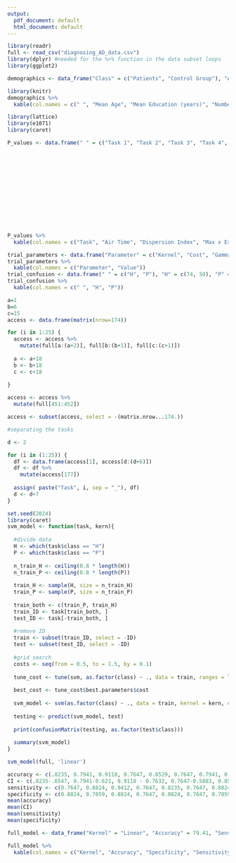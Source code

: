 ```yaml
---
output:
  pdf_document: default
  html_document: default
---
```

```r
library(readr)
full <- read_csv("diagnosing_AD_data.csv")
library(dplyr) #needed for the %>% function in the data subset loops
library(ggplot2)

demographics <- data_frame("Class" = c("Patients", "Control Group"), "Age" = c(71.5, 68.9), "Education" = c(10.8, 12.9), "#Women" = c(46,51), "#Men" = c(44,39))

library(knitr)
demographics %>%
  kable(col.names = c(" ", "Mean Age", "Mean Education (years)", "Number of Women", "Number of Men"))

library(lattice)
library(e1071)
library(caret)
```

```r
P_values <- data.frame(" " = c("Task 1", "Task 2", "Task 3", "Task 4", "Task 5", "Task 6", "Task 7", "Task 8", "Task 9", "Task 10", "Task 11", "Task 12", "Task 13", "Task 14", "Task 15", "Task 16", "Task 17", "Task 18", "Task 19", "Task 20", "Task 21", "Task 22", "Task 23", "Task 24", "Task 25"), "Air Time" = c(0.370, "<0.001" , "<0.001", 0.009, "<0.001", "<0.001", 0.637, "<0.001", "<0.001", "<0.001", 0.618, 0.579, "<0.001", 0.643, "<0.001", "<0.001", 0.009, 0.310, 0.002, 0.007, "<0.001", 0.172, 0.484, "<0.001", 0.192), "Disp index" =c(0.003, "<0.001", 0.001, 0.05, 0.083, "<0.001", "<0.001", "<0.001", "<0.001", "<0.001", "<0.001", 0.002, 0.001, 0.025, "<0.001", 0.291, "<0.001", 0.802, 0.812, "<0.001", 0.386, "<0.001", "<0.001", 0.023, "<0.001"), "Max x extension" =c(0.445, 0.041, 0.069, 0.006, 0.004, 0.016, 0.032, 0.185, 0.020, 0.779, 0.363, 0.177, 0.561, 0.001, 0.054, 0.771, 0.258, 0.110, 0.004, 0.261, "<0.001", 0.001, 0.015, 0.268, 0.014), "Max y extension" =c(0.949, 0.013, 0.004, 0.002, 0.013, 0.324, 0.006, 0.160, 0.001, 0.114, 0.340, 0.959, 0.461, 0.007, 0.048, 0.679, 0.079, 0.875, 0.002, 0.453, 0.003, 0.115, 0.058, 0.345, "<0.001"), "Number of pendowns" = c(0.02, "<0.001", "<0.001", 0.001, "<0.001", 0.001, 0.002, "<0.001", "<0.001", "<0.001", "<0.001", 0.004, 0.004, 0.386, "<0.001", 0.155, "<0.001", 0.989, "<0.001", 0.001, 0.002, 0.001, "<0.001", 0.816, 0.073), "Paper Time" =c("<0.001", "<0.001", "<0.001", 0.001, 0.002, "<0.001", "<0.001", "<0.001", "<0.001", "<0.001", "<0.001", "<0.001", "<0.001", 0.001, "<0.001", 0.003, "<0.001", 0.323, 0.289, "<0.001", 0.095, "<0.001", "<0.001", "<0.001", "<0.001"), "Total Time" = c(0.088, "<0.001", "<0.001", 0.001, "<0.001", "<0.001", 0.981, "<0.001", "<0.001", "<0.001", 0.818, 0.351, "<0.001", 0.703, "<0.001", "<0.001", 0.001, 0.298, 0.002, 0.001, 0.001, 0.128, 0.143, "<0.001", 0.143))














P_values %>%
  kable(col.names = c("Task", "Air Time", "Dispersion Index", "Max x Extension", "Max y Extension", "Number of Pendowns", "Paper Time", "Total Time"))

```

```r
trial_parameters <- data.frame("Parameter" = c("Kernel", "Cost", "Gamma"), "Value" = c("Radial", 1, "Not specified (1)"))
trial_parameters %>%
  kable(col.names = c("Parameter", "Value"))
trial_confusion <- data.frame(" " = c("H", "P"), "H" = c(74, 50), "P" = c(11, 39))
trial_confusion %>%
  kable(col.names = c(" ", "H", "P"))

```

```r
a=1
b=6
c=15
access <- data.frame(matrix(nrow=174))

for (i in 1:25) {
  access <- access %>%
    mutate(full[a:(a+2)], full[b:(b+1)], full[c:(c+1)])
  
  a <- a+18
  b <- b+18
  c <- c+18
  
}

access <- access %>%
  mutate(full[451:452])

access <- subset(access, select = -(matrix.nrow...174.))

#separating the tasks

d <- 2

for (i in (1:25)) {
  df <- data.frame(access[1], access[d:(d+6)])
  df <- df %>%
    mutate(access[177])
  
  assign( paste("Task", i, sep = "_"), df)
  d <- d+7
}
```


```r
set.seed(2024)
library(caret)
svm_model <- function(task, kern){
  
  #divide data
  H <- which(task$class == "H") 
  P <- which(task$class == "P")
  
  n_train_H <- ceiling(0.8 * length(H))
  n_train_P <- ceiling(0.8 * length(P))
  
  train_H <- sample(H, size = n_train_H)
  train_P <- sample(P, size = n_train_P)
  
  train_both <- c(train_P, train_H)
  train_ID <- task[train_both, ]
  test_ID <- task[-train_both, ]
  
  #remove ID
  train <- subset(train_ID, select = -ID)
  test <- subset(test_ID, select = -ID)
  
  #grid search
  costs <- seq(from = 0.5, to = 1.5, by = 0.1)
  
  tune_cost <- tune(svm, as.factor(class) ~ ., data = train, ranges = list(cost = costs), kernel = kern, cross =5)
  
  best_cost <- tune_cost$best.parameters$cost
  
  svm_model <- svm(as.factor(class) ~ ., data = train, kernel = kern, cost = best_cost, gamma = 0.5)
  
  testing <- predict(svm_model, test)
  
  print(confusionMatrix(testing, as.factor(test$class)))
  
  summary(svm_model)
}

svm_model(full, 'linear')
```

```r
accuracy <- c(.8235, 0.7941, 0.9118, 0.7647, 0.8529, 0.7647, 0.7941, 0.7941, 0.7941, 0.9118)
CI <- c(.8235-.6547, 0.7941-0.621, 0.9118 - 0.7632, 0.7647-0.5883, 0.8529 - 0.6894, 0.7647 - 0.5883, 0.7941- 0.621, 0.7941 - 0.621, 0.7941 - 0.621, 0.9118 - 0.7632)
sensitivity <- c(0.7647, 0.8824, 0.9412, 0.7647, 0.8235, 0.7647, 0.8824, 0.8824, 0.8235, 0.8824)
specificity <- c(0.8824, 0.7059, 0.8824, 0.7647, 0.8824, 0.7647, 0.7059, 0.7059, 0.7647, 0.9412)
mean(accuracy)
mean(CI)
mean(sensitivity)
mean(specificity)
```






```r
full_model <- data_frame("Kernel" = "Linear", "Accuracy" = 79.41, "Sensitivity" = 82.35, "Specificity" = 76.47)

full_model %>%
  kable(col.names = c("Kernel", "Accuracy", "Specificity", "Sensitivity"))
```




